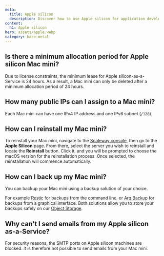 ```yaml
---
meta:
  title: Apple silicon
  description: Discover how to use Apple silicon for application development.
content:
  h1: Apple silicon 
hero: assets/apple.webp
category: bare-metal
---
```


## Is there a minimum allocation period for Apple silicon Mac mini?
Due to license constraints, the minimum lease for Apple silicon-as-a-Service is 24 hours.
As a result, a Mac mini can only be deleted after a minimum allocation period of 24 hours.

## How many public IPs can I assign to a Mac mini?
Each Mac mini can have one IPv4 IP address and one IPv6 subnet (`/128`).

## How can I reinstall my Mac mini?
To reinstall your Mac mini, navigate to the [Scaleway console](https://console.scaleway.com/), then go to the **Apple Silicon** page. 
From there, select the server you wish to reinstall and locate the **Reinstall** button.
Click it, and you will be prompted to choose the macOS version for the reinstallation process.
Once selected, the reinstallation will commence automatically.

## How can I back up my Mac mini?
You can backup your Mac mini using a backup solution of your choice.

For example [Restic](/tutorials/restic-s3-backup/) for backups from the command line, or [Arq Backup](/tutorials/arqbackup-pc-mac/) for backups from a graphical interface. Both solutions allow you to store your backups safely on our [Object Storage](/storage/object/quickstart/).

## Why can't I send emails from my Apple silicon as-a-Service?
For security reasons, the SMTP ports on Apple silicon machines are blocked. It is therefore not possible to send emails from your Mac mini.